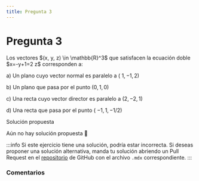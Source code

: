 ```yaml
---
title: Pregunta 3
---
```



# Pregunta 3

<div className="exercise">
Los vectores $(x, y, z) \in \mathbb{R}^3$ que satisfacen la ecuación doble $x=-y+1=2 z$ corresponden a:

a) Un plano cuyo vector normal es paralelo a ( $1,-1,2)$

b) Un plano que pasa por el punto $(0,1,0)$

c) Una recta cuyo vector director es paralelo a $(2,-2,1)$

d) Una recta que pasa por el punto ( $-1,1,-1 / 2)$
</div>

<MDXDetails>
<summary>Solución propuesta</summary>

Aún no hay solución propuesta 🥲

:::info
Si este ejercicio tiene una solución, podría estar incorrecta. Si deseas proponer una solución alternativa, manda tu solución abriendo
un Pull Request en el [repositorio](https://github.com/crow-rojas/apuntes-fundamentals/pulls) de GitHub con el archivo
`.mdx` correspondiente.
:::

</MDXDetails>

### Comentarios

<Disqus
  url="https://crow-rojas.github.io/apuntes-fundamentals/docs/mathematics/calculus-1-2-3/exercises/2024-2/p03"
  identifier="docs/mathematics/calculus-1-2-3/exercises/2024-2/p03"
  title="2024-2 Cálculo I, II y III - Pregunta 03"
/>
